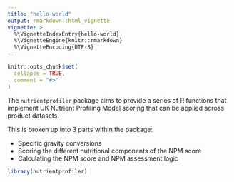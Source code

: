 ```yaml
---
title: "hello-world"
output: rmarkdown::html_vignette
vignette: >
  %\VignetteIndexEntry{hello-world}
  %\VignetteEngine{knitr::rmarkdown}
  %\VignetteEncoding{UTF-8}
---
```


```r
knitr::opts_chunk$set(
  collapse = TRUE,
  comment = "#>"
)
```

The `nutrientprofiler` package aims to provide a series of R functions that 
implement UK Nutrient Profiling Model scoring that can be applied across product 
datasets.

This is broken up into 3 parts within the package: 

- Specific gravity conversions
- Scoring the different nutritional components of the NPM score
- Calculating the NPM score and NPM assessment logic

```r
library(nutrientprofiler)
```
